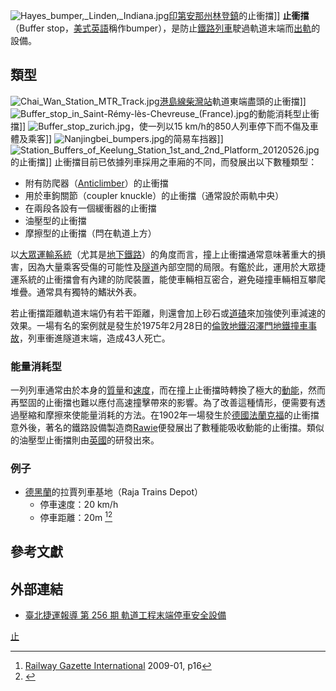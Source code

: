 {{noteTA
|T=zh:止衝擋; zh-cn:车挡器; zh-tw:止衝擋; zh-hk:止衝擋;
|1=zh-cn:车挡器; zh-tw:止衝擋; zh-hk:止衝擋;
}}
[[File:Hayes_bumper,_Linden,_Indiana.jpg|thumb]][[印第安那州|印第安那州]][[林登_(印地安納州)|林登鎮]]的止衝擋]]
'''止衝擋'''（Buffer stop，[[美式英語|美式英語]]稱作bumper），是防止[[鐵路列車|鐵路列車]]駛過軌道末端而[[出軌|出軌]]的設備。

==類型==
[[File:Chai_Wan_Station_MTR_Track.jpg|thumb]][[港島線|港島線]][[柴灣站|柴灣站]]軌道東端盡頭的止衝擋]]
[[File:Buffer_stop_in_Saint-Rémy-lès-Chevreuse_(France).jpg|thumb]]的動能消耗型止衝擋]]
[[File:Buffer_stop_zurich.jpg|thumb]]，使一列以15 km/h的850人列車停下而不傷及車體及乘客]]
[[File:Nanjingbei_bumpers.jpg|thumb]]的简易车挡器]]
[[File:Station_Buffers_of_Keelung_Station_1st_and_2nd_Platform_20120526.jpg|thumb]]的止衝擋]]
止衝擋目前已依據列車採用之車廂{{le|連結裝置|Coupling (railway)}}的不同，而發展出以下數種類型：

* 附有防爬器（[[Anticlimber|Anticlimber]]）的止衝擋
* 用於車鉤關節（coupler knuckle）的止衝擋（通常設於兩軌中央）
* 在兩段各設有一個緩衝器的止衝擋
* 油壓型的止衝擋
* 摩擦型的止衝擋（閂在軌道上方）

以[[大眾運輸系統|大眾運輸系統]]（尤其是[[地下鐵路|地下鐵路]]）的角度而言，撞上止衝擋通常意味著重大的損害，因為大量乘客受傷的可能性及[[隧道|隧道]]內部空間的局限。有鑑於此，運用於大眾捷運系統的止衝擋會有內建的防爬裝置，能使車輛相互密合，避免碰撞車輛相互攀爬堆疊。通常具有獨特的鰭狀外表。

若止衝擋距離軌道末端仍有若干距離，則還會加上砂石或[[道碴|道碴]]來加強使列車減速的效果。一場有名的案例就是發生於1975年2月28日的[[倫敦地鐵|倫敦地鐵]][[沼澤門地鐵撞車事故|沼澤門地鐵撞車事故]]，列車衝進隧道末端，造成43人死亡。

===能量消耗型===
一列列車通常由於本身的[[質量|質量]]和[[速度|速度]]，而在撞上止衝擋時轉換了極大的[[動能|動能]]，然而再堅固的止衝擋也難以應付高速撞擊帶來的影響。為了改善這種情形，便需要有透過壓縮和摩擦來使能量消耗的方法。在1902年一場發生於[[德國|德國]][[美因河畔法兰克福|法蘭克福]]的止衝擋意外後，著名的鐵路設備製造商[[Rawie|Rawie]]便發展出了數種能吸收動能的止衝擋。類似的油壓型止衝擋則由[[英國|英國]]的{{le|Ransomes & Rapier}}研發出來。

===例子===
* [[德黑蘭|德黑蘭]]的拉賈列車基地（Raja Trains Depot）
** 停車速度：20 km/h
** 停車距離：20m <ref>[[Railway_Gazette_International|Railway Gazette International]] 2009-01, p16</ref><ref>{{Cite web |url=http://www.railpage.com.au/f-t11343470.htm |title=存档副本 |access-date=2010-10-08 |archive-date=2016-03-08 |archive-url=https://web.archive.org/web/20160308235430/http://www.railpage.com.au/f-t11343470.htm |dead-url=no }}</ref>

==參考文獻==
{{reflist}}

==外部連結==
*[https://web.archive.org/web/20101013154422/http://www2.dorts.gov.tw/news/newsletter/ns256/rp256_07.htm 臺北捷運報導 第 256 期 軌道工程末端停車安全設備]

{{鐵路}}
[[Category:鐵路安全裝置|止]]